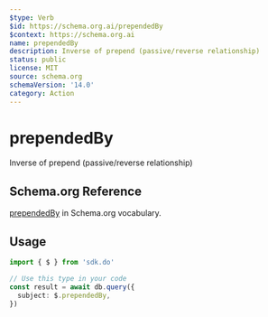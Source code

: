 ```yaml
---
$type: Verb
$id: https://schema.org.ai/prependedBy
$context: https://schema.org.ai
name: prependedBy
description: Inverse of prepend (passive/reverse relationship)
status: public
license: MIT
source: schema.org
schemaVersion: '14.0'
category: Action
---
```


# prependedBy

Inverse of prepend (passive/reverse relationship)

## Schema.org Reference

[prependedBy](https://schema.org/PrependAction) in Schema.org vocabulary.

## Usage

```typescript
import { $ } from 'sdk.do'

// Use this type in your code
const result = await db.query({
  subject: $.prependedBy,
})
```
